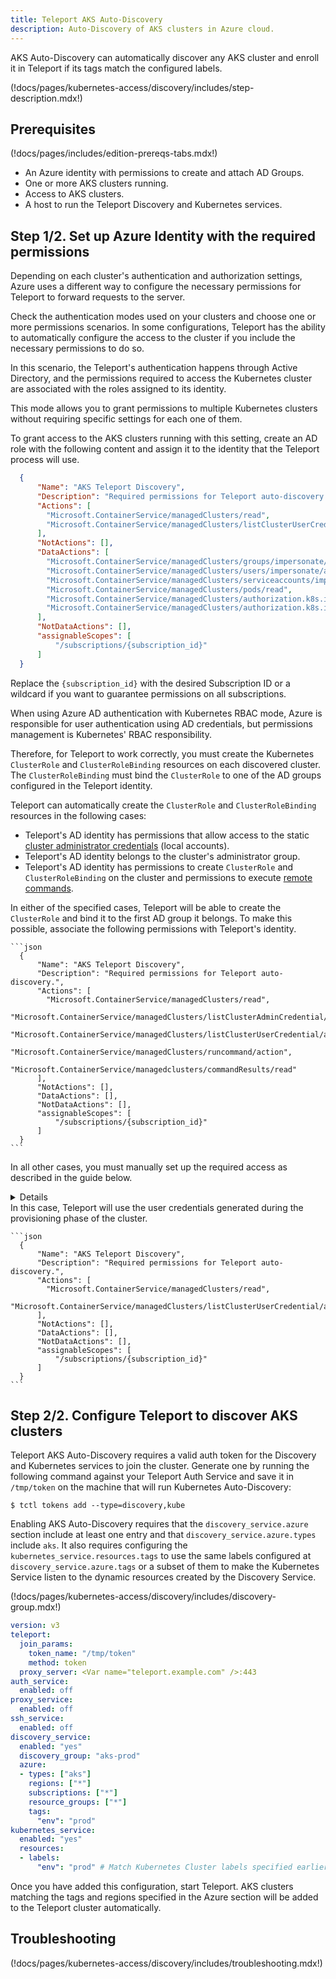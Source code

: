 ```yaml
---
title: Teleport AKS Auto-Discovery
description: Auto-Discovery of AKS clusters in Azure cloud.
---
```


AKS Auto-Discovery can automatically
discover any AKS cluster and enroll it in Teleport if its tags match the
configured labels.

(!docs/pages/kubernetes-access/discovery/includes/step-description.mdx!)

## Prerequisites

(!docs/pages/includes/edition-prereqs-tabs.mdx!)

- An Azure identity with permissions to create and attach AD Groups.
- One or more AKS clusters running.
- Access to AKS clusters.
- A host to run the Teleport Discovery and Kubernetes services.

## Step 1/2. Set up Azure Identity with the required permissions

Depending on each cluster's authentication and authorization settings, Azure
uses a different way to configure the necessary permissions for Teleport to forward
requests to the server.

Check the authentication modes used on your clusters and choose one or more
permissions scenarios. In some configurations, Teleport has the ability to
automatically configure the access to the cluster if you include the necessary
permissions to do so.

<Tabs>
  <TabItem label="Azure AD + Azure RBAC (recommended)" >

In this scenario, the Teleport's authentication happens through Active Directory,
and the permissions required to access the Kubernetes cluster are associated with
the roles assigned to its identity.

This mode allows you to grant permissions to multiple Kubernetes clusters without
requiring specific settings for each one of them.

To grant access to the AKS clusters running with this setting, create an AD role
with the following content and assign it to the identity that the Teleport process will use.

```json
  {
      "Name": "AKS Teleport Discovery",
      "Description": "Required permissions for Teleport auto-discovery.",
      "Actions": [
        "Microsoft.ContainerService/managedClusters/read",
        "Microsoft.ContainerService/managedClusters/listClusterUserCredential/action"
      ],
      "NotActions": [],
      "DataActions": [
        "Microsoft.ContainerService/managedClusters/groups/impersonate/action",
        "Microsoft.ContainerService/managedClusters/users/impersonate/action",
        "Microsoft.ContainerService/managedClusters/serviceaccounts/impersonate/action",
        "Microsoft.ContainerService/managedClusters/pods/read",
        "Microsoft.ContainerService/managedClusters/authorization.k8s.io/selfsubjectaccessreviews/write",
        "Microsoft.ContainerService/managedClusters/authorization.k8s.io/selfsubjectrulesreviews/write",
      ],
      "NotDataActions": [],
      "assignableScopes": [
          "/subscriptions/{subscription_id}"
      ]
  }
```

Replace the `{subscription_id}` with the desired Subscription ID or a wildcard if
you want to guarantee permissions on all subscriptions.

  </TabItem>

  <TabItem label="Azure AD + Kubernetes RBAC">

When using Azure AD authentication with Kubernetes RBAC mode, Azure is responsible
for user authentication using AD credentials, but permissions management is Kubernetes'
RBAC responsibility.

Therefore, for Teleport to work correctly, you must create the Kubernetes `ClusterRole`
and `ClusterRoleBinding` resources on each discovered cluster.
The `ClusterRoleBinding` must bind the `ClusterRole` to one of the AD groups
configured in the Teleport identity.

Teleport can automatically create the `ClusterRole` and `ClusterRoleBinding` resources
in the following cases:
- Teleport's AD identity has permissions that allow access to the static [cluster administrator credentials](https://learn.microsoft.com/en-us/rest/api/aks/managed-clusters/list-cluster-admin-credentials) (local accounts).
- Teleport's AD identity belongs to the cluster's administrator group.
- Teleport's AD identity has permissions to create `ClusterRole` and `ClusterRoleBinding` on the
cluster and permissions to execute [remote commands](https://learn.microsoft.com/en-us/rest/api/aks/managed-clusters/run-command).

In either of the specified cases, Teleport will be able to create the `ClusterRole` and bind
it to the first AD group it belongs. To make this possible, associate the
following permissions with Teleport's identity.

    ```json
      {
          "Name": "AKS Teleport Discovery",
          "Description": "Required permissions for Teleport auto-discovery.",
          "Actions": [
            "Microsoft.ContainerService/managedClusters/read",
            "Microsoft.ContainerService/managedClusters/listClusterAdminCredential/action",
            "Microsoft.ContainerService/managedClusters/listClusterUserCredential/action",
            "Microsoft.ContainerService/managedClusters/runcommand/action",
            "Microsoft.ContainerService/managedclusters/commandResults/read"
          ],
          "NotActions": [],
          "DataActions": [],
          "NotDataActions": [],
          "assignableScopes": [
              "/subscriptions/{subscription_id}"
          ]
      }
    ```

In all other cases, you must manually set up the required access as described in the guide below.

<Details
title="Manual configuration of Teleport RBAC permissions"
opened={false}
>

Connect to every cluster to enroll with admin permissions and create the following resources
using `kubectl`.

### ClusterRole

Create the `ClusterRole` RBAC definition with the required permissions for Teleport
Kubernetes Service to forward requests to the cluster.

```yaml
apiVersion: rbac.authorization.k8s.io/v1
kind: ClusterRole
metadata:
  name: teleport
rules:
- apiGroups:
  - ""
  resources:
  - users
  - groups
  - serviceaccounts
  verbs:
  - impersonate
- apiGroups:
  - ""
  resources:
  - pods
  verbs:
  - get
- apiGroups:
  - "authorization.k8s.io"
  resources:
  - selfsubjectaccessreviews
  - selfsubjectrulesreviews
  verbs:
  - create
```

### ClusterRoleBinding

Link the previously created `ClusterRole` into the Teleport AD group id.

```yaml
kind: ClusterRoleBinding
apiVersion: rbac.authorization.k8s.io/v1
metadata:
  name: teleport
roleRef:
  apiGroup: rbac.authorization.k8s.io
  kind: ClusterRole
  name: teleport
subjects:
- kind: Group
  name: {azure_ad_group_id}
  apiGroup: rbac.authorization.k8s.io
```

Replace `{azure_ad_group_id}` with the appropriate Azure AD group id
associated with Teleport identity.

</Details>

  </TabItem>
    <TabItem label="Local Accounts">
      In this case, Teleport will use the user credentials generated during the
      provisioning phase of the cluster.

    ```json
      {
          "Name": "AKS Teleport Discovery",
          "Description": "Required permissions for Teleport auto-discovery.",
          "Actions": [
            "Microsoft.ContainerService/managedClusters/read",
            "Microsoft.ContainerService/managedClusters/listClusterUserCredential/action",
          ],
          "NotActions": [],
          "DataActions": [],
          "NotDataActions": [],
          "assignableScopes": [
              "/subscriptions/{subscription_id}"
          ]
      }
    ```

  </TabItem>
</Tabs>

## Step 2/2. Configure Teleport to discover AKS clusters

Teleport AKS Auto-Discovery requires a valid auth token for the Discovery and
Kubernetes services to join the cluster. Generate one by running the following
command against your Teleport Auth Service and save it in `/tmp/token` on the
machine that will run Kubernetes Auto-Discovery:

```code
$ tctl tokens add --type=discovery,kube
```

Enabling AKS Auto-Discovery requires that the `discovery_service.azure` section
include at least one entry and that `discovery_service.azure.types` include `aks`.
It also requires configuring the `kubernetes_service.resources.tags` to use the same
labels configured at `discovery_service.azure.tags` or a subset of them to make
the Kubernetes Service listen to the dynamic resources created by the Discovery
Service.

(!docs/pages/kubernetes-access/discovery/includes/discovery-group.mdx!)

```yaml
version: v3
teleport:
  join_params:
    token_name: "/tmp/token"
    method: token
  proxy_server: <Var name="teleport.example.com" />:443    
auth_service:
  enabled: off
proxy_service:
  enabled: off
ssh_service:
  enabled: off
discovery_service:
  enabled: "yes"
  discovery_group: "aks-prod"
  azure:
  - types: ["aks"]
    regions: ["*"]
    subscriptions: ["*"]
    resource_groups: ["*"]
    tags:
      "env": "prod"
kubernetes_service:
  enabled: "yes"
  resources:
  - labels:
      "env": "prod" # Match Kubernetes Cluster labels specified earlier
```

Once you have added this configuration, start Teleport. AKS clusters matching the tags and regions
specified in the Azure section will be added to the Teleport cluster automatically.

## Troubleshooting

(!docs/pages/kubernetes-access/discovery/includes/troubleshooting.mdx!)